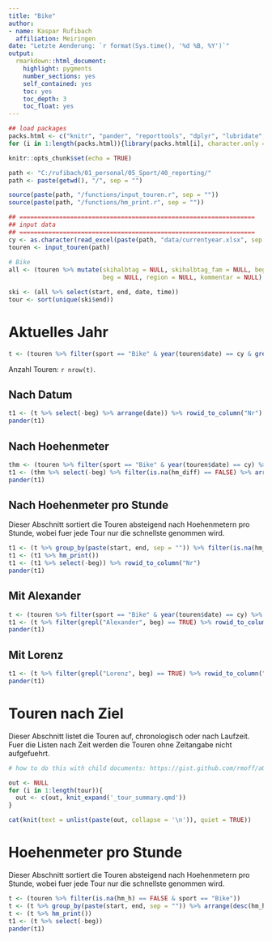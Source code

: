 ```yaml
---
title: "Bike"
author: 
- name: Kaspar Rufibach
  affiliation: Meiringen
date: "Letzte Aenderung: `r format(Sys.time(), '%d %B, %Y')`"
output: 
  rmarkdown::html_document:
    highlight: pygments
    number_sections: yes
    self_contained: yes
    toc: yes
    toc_depth: 3
    toc_float: yes
---
```


```r
## load packages
packs.html <- c("knitr", "pander", "reporttools", "dplyr", "lubridate", "readxl", "tibble")
for (i in 1:length(packs.html)){library(packs.html[i], character.only = TRUE)}

knitr::opts_chunk$set(echo = TRUE)

path <- "C:/rufibach/01_personal/05_Sport/40_reporting/"
path <- paste(getwd(), "/", sep = "")

source(paste(path, "/functions/input_touren.r", sep = ""))
source(paste(path, "/functions/hm_print.r", sep = ""))

## =================================================================
## input data
## =================================================================
cy <- as.character(read_excel(paste(path, "data/currentyear.xlsx", sep = "")))
touren <- input_touren(path)
                  
# Bike
all <- (touren %>% mutate(skihalbtag = NULL, skihalbtag_fam = NULL, begleitung1 = NULL, begleitung2 = NULL, begleitung3 = NULL, begleitung4 = NULL,
                          beg = NULL, region = NULL, kommentar = NULL) %>% filter(sport == "Bike"))

ski <- (all %>% select(start, end, date, time))
tour <- sort(unique(ski$end))
```

# Aktuelles Jahr {.tabset .tabset-fade .tabset-pills}

::: {.panel-tabset .nav-pills}

```r
t <- (touren %>% filter(sport == "Bike" & year(touren$date) == cy & grepl("Alexander", beg) == FALSE) %>% group_by(date) %>% slice_tail() %>% hm_print())
```

Anzahl Touren: `r nrow(t)`. 

## Nach Datum

```r
t1 <- (t %>% select(-beg) %>% arrange(date)) %>% rowid_to_column("Nr")
pander(t1)
```

## Nach Hoehenmeter

```r
thm <- (touren %>% filter(sport == "Bike" & year(touren$date) == cy) %>% group_by(date) %>% arrange(desc(time), .by_group = TRUE) %>% hm_print())
t1 <- (thm %>% select(-beg) %>% filter(is.na(hm_diff) == FALSE) %>% arrange(desc(hm_diff))) %>% rowid_to_column("Nr")
pander(t1)
```

## Nach Hoehenmeter pro Stunde

Dieser Abschnitt sortiert die Touren absteigend nach Hoehenmetern pro Stunde, wobei fuer jede Tour nur die schnellste genommen wird.

```r
t1 <- (t %>% group_by(paste(start, end, sep = "")) %>% filter(is.na(hm_h) == FALSE) %>% arrange(desc(hm_h)) %>% slice(1) %>% ungroup())
t1 <- (t1 %>% hm_print())
t1 <- (t1 %>% select(-beg)) %>% rowid_to_column("Nr")
pander(t1)
```

## Mit Alexander

```r
t <- (touren %>% filter(sport == "Bike" & year(touren$date) == cy) %>% arrange(date))
t1 <- (t %>% filter(grepl("Alexander", beg) == TRUE) %>% rowid_to_column("Nr") %>% hm_print())
pander(t1)
```

## Mit Lorenz

```r
t1 <- (t %>% filter(grepl("Lorenz", beg) == TRUE) %>% rowid_to_column("Nr") %>% hm_print())
pander(t1)
```

:::

# Touren nach Ziel

Dieser Abschnitt listet die Touren auf, chronologisch oder nach Laufzeit. Fuer die Listen nach Zeit werden die Touren ohne Zeitangabe nicht aufgefuehrt.

```r

# how to do this with child documents: https://gist.github.com/rmoff/a043676a2f084b81a434

out <- NULL
for (i in 1:length(tour)){
  out <- c(out, knit_expand('_tour_summary.qmd'))
}

cat(knit(text = unlist(paste(out, collapse = '\n')), quiet = TRUE))
```

# Hoehenmeter pro Stunde

Dieser Abschnitt sortiert die Touren absteigend nach Hoehenmetern pro Stunde, wobei fuer jede Tour nur die schnellste genommen wird.

```r
t <- (touren %>% filter(is.na(hm_h) == FALSE & sport == "Bike"))
t <- (t %>% group_by(paste(start, end, sep = "")) %>% arrange(desc(hm_h)) %>% slice(1) %>% ungroup())
t <- (t %>% hm_print())
t1 <- (t %>% select(-beg))
pander(t1)
```

